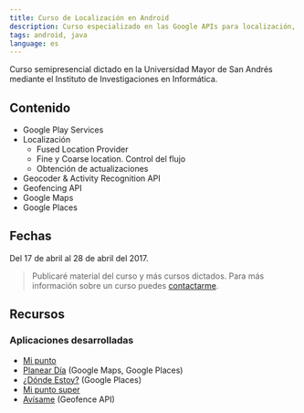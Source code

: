 ```yaml
---
title: Curso de Localización en Android
description: Curso especializado en las Google APIs para localización, geocoding, maps y geofencing.
tags: android, java
language: es
---
```

Curso semipresencial dictado en la Universidad Mayor de San Andrés mediante el Instituto de Investigaciones en Informática.

## Contenido

- Google Play Services
- Localización
  * Fused Location Provider
  * Fine y Coarse location. Control del flujo
  * Obtención de actualizaciones
- Geocoder & Activity Recognition API
- Geofencing API
- Google Maps
- Google Places

## Fechas

Del 17 de abril al 28 de abril del 2017.

> Publicaré material del curso y más cursos dictados. Para más información sobre un curso puedes [contactarme](/contacto).

## Recursos

### Aplicaciones desarrolladas

* [Mi punto](https://github.com/alvareztech/course-android-location-services-mi-punto)
* [Planear Día](https://github.com/alvareztech/course-android-location-services-planear-dia) (Google Maps, Google Places)
* [¿Dónde Estoy?](https://github.com/alvareztech/CourseALS20171-DondeEstoy) (Google Places)
* [Mi punto super](https://github.com/alvareztech/CourseALS20171-Mipuntoenelmundosuper)
* [Avísame](https://github.com/alvareztech/CourseALS20171-Avisame) (Geofence API)
